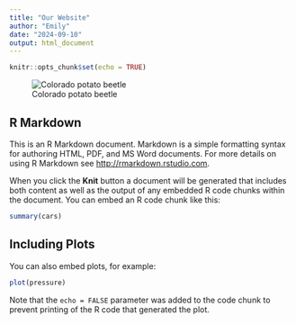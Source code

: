 ```yaml
---
title: "Our Website"
author: "Emily"
date: "2024-09-10"
output: html_document
---
```


```r
knitr::opts_chunk$set(echo = TRUE)
```

![Colorado potato beetle](https://www.saferbrand.com/media/Articles/Safer-Brand/controlling-colorado-potato-beetles.jpg)

## R Markdown

This is an R Markdown document. Markdown is a simple formatting syntax for authoring HTML, PDF, and MS Word documents. For more details on using R Markdown see <http://rmarkdown.rstudio.com>.

When you click the **Knit** button a document will be generated that includes both content as well as the output of any embedded R code chunks within the document. You can embed an R code chunk like this:

```r
summary(cars)
```

## Including Plots

You can also embed plots, for example:

```r
plot(pressure)
```

Note that the `echo = FALSE` parameter was added to the code chunk to prevent printing of the R code that generated the plot.

